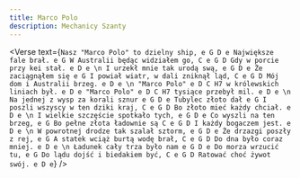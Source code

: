 ```yaml
---
title: Marco Polo
description: Mechanicy Szanty
---
```



<Verse
  text={`
Nasz "Marco Polo" to dzielny ship, e G D e
Największe fale brał. e G
W Australii będąc widziałem go, C e G D
Gdy w porcie przy kei stał. e D e
\n
I urzekł mnie tak urodą swą, e G D e
Że zaciągnąłem się e G
I powiał wiatr, w dali zniknął ląd, C e G D
Mój dom i Australii brzeg. e D e
\n
"Marco Polo" e D C H7
w królewskich liniach był. e D e
"Marco Polo" e D C H7
tysiące przebył mil. e D e
\n
Na jednej z wysp za korali sznur e G D e
Tubylec złoto dał e G
I poszli wszyscy w ten dziki kraj, C e G D
Bo złoto mieć każdy chciał. e D e
\n
I wielkie szczęście spotkało tych, e G D e
Co wyszli na ten brzeg, e G
Bo pełne złota ładownie są C e G D
I każdy bogaczem jest. e D e
\n
W powrotnej drodze tak szalał sztorm, e G D e
Że drzazgi poszły z rej, e G
A statek wciąż burtą wodę brał, C e G D
Do dna było coraz mniej. e D e
\n
Ładunek cały trza było nam e G D e
Do morza wrzucić tu, e G
Do lądu dojść i biedakiem być, C e G D
Ratować choć żywot swój. e D e
`}
/>
